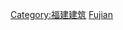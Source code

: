 {{Catnav|頁面分類|各種主題的頁面分類|依中国各省来作的分类|中国各省建筑}}
{{Catnav|頁面分類|...|建築物|各國建築|中国建筑|中国各省建筑}}
{{Commonscat|Buildings in Fujian}}

[[Category:福建建筑|Category:福建建筑]]
[[Category:中国各省建筑物|Fujian]]